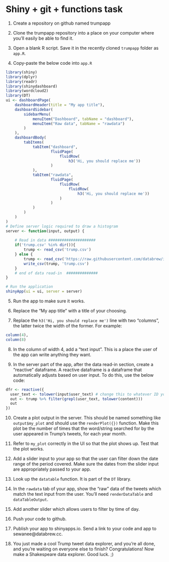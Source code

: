 # Shiny + git + functions task

1. Create a repository on github named trumpapp

2. Clone the trumpapp repository into a place on your computer where you'll easily be able to find it.

3. Open a blank R script. Save it in the recently cloned `trumpapp` folder as `app.R`.

4. Copy-paste the below code into `app.R`



```r
library(shiny)
library(dplyr)
library(readr)
library(shinydashboard)
library(wordcloud2)
library(DT)
ui <- dashboardPage(
    dashboardHeader(title = "My app title"),
    dashboardSidebar(
        sidebarMenu(
            menuItem("Dashboard", tabName = "dashboard"),
            menuItem("Raw data", tabName = "rawdata")
        )
    ),
    dashboardBody(
        tabItems(
            tabItem("dashboard",
                    fluidPage(
                        fluidRow(
                            h3('Hi, you should replace me'))
                    )
            ),
            tabItem("rawdata",
                    fluidPage(
                        fluidRow(
                            fluidRow(
                                h3('Hi, you should replace me'))
                        )
                    )
            )
        )
    )
)
# Define server logic required to draw a histogram
server <- function(input, output) {
    
    # Read in data #####################
    if('trump.csv' %in% dir()){
        trump <- read_csv('trump.csv')
    } else {
        trump <- read_csv('https://raw.githubusercontent.com/databrew/intro-to-data-science/main/data/trumptweets.csv')
        write_csv(trump, 'trump.csv')
    }
    # end of data read-in  ##############
}

# Run the application 
shinyApp(ui = ui, server = server)

```

5. Run the app to make sure it works.

6. Replace the "My app title" with a title of your choosing.

7. Replace the `h3('Hi, you should replace me')` line with two "columns", the latter twice the width of the former. For example:

```r
column(4),
column(8)
```

8. In the column of width 4, add a "text input". This is a place the user of the app can write anything they want.

9. In the server part of the app, after the data read-in section, create a "reactive" dataframe. A reactive dataframe is a dataframe that automatically adjusts based on user input. To do this, use the below code:

```r
dfr <- reactive({
  user_text <- tolower(input$user_text) # change this to whatever ID you gave to the object you created in number 8
  out <- trump %>% filter(grepl(user_text, tolower(content)))
  out
})
```

10. Create a plot output in the server. This should be named something like `output$my_plot` and should use the `renderPlot({})` function. Make this plot be the number of times that the word/string searched for by the user appeared in Trump's tweets, for each year month.

11. Refer to `my_plot` correctly in the UI so that the plot shows up. Test that the plot works.

12. Add a slider input to your app so that the user can filter down the date range of the period covered. Make sure the dates from the slider input are appropriately passed to your app.

13. Look up the `datatable` function. It is part of the `DT` library.

14. In the `rawdata` tab of your app, show the "raw" data of the tweets which match the text input from the user. You'll need `renderDataTable` and `dataTableOutput`.

15. Add another slider which allows users to filter by time of day. 

16. Push your code to github. 

17. Publish your app to shinyapps.io. Send a link to your code and app to sewanee@databrew.cc.

18. You just made a cool Trump tweet data explorer, and you're all done, and you're waiting on everyone else to finish? Congratulations! Now make a Shakespeare data explorer. Good luck. ;)



